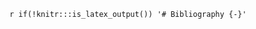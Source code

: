 `r if(!knitr:::is_latex_output()) '# Bibliography {-}'`

<!-- If you're outputting to LaTeX, the heading and references will be generated by the OxThesis LaTeX template. This .Rmd file serves only to add the References headline to gitbook output before the references are added by pandoc -->